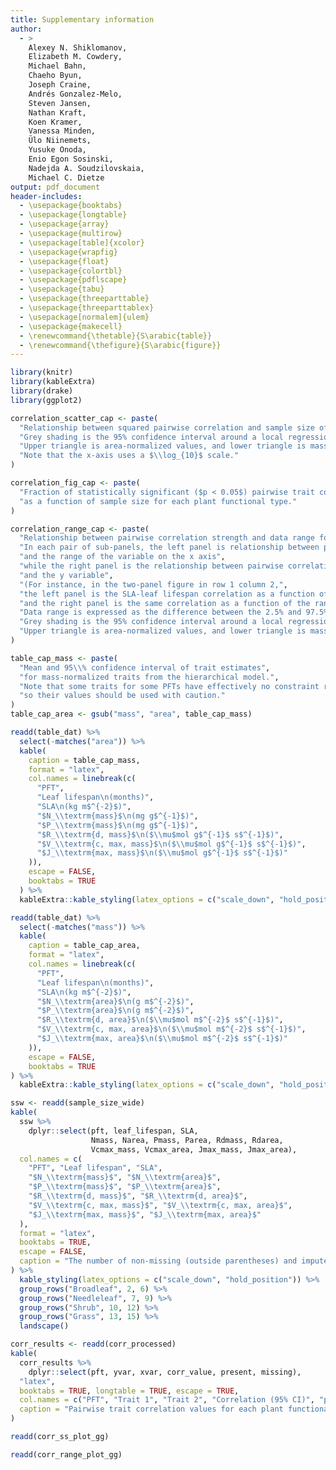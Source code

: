 ```yaml
---
title: Supplementary information
author:
  - >
    Alexey N. Shiklomanov,
    Elizabeth M. Cowdery,
    Michael Bahn,
    Chaeho Byun,
    Joseph Craine,
    Andrés Gonzalez-Melo,
    Steven Jansen,
    Nathan Kraft,
    Koen Kramer,
    Vanessa Minden,
    Ülo Niinemets,
    Yusuke Onoda,
    Enio Egon Sosinski,
    Nadejda A. Soudzilovskaia,
    Michael C. Dietze
output: pdf_document
header-includes:
  - \usepackage{booktabs}
  - \usepackage{longtable}
  - \usepackage{array}
  - \usepackage{multirow}
  - \usepackage[table]{xcolor}
  - \usepackage{wrapfig}
  - \usepackage{float}
  - \usepackage{colortbl}
  - \usepackage{pdflscape}
  - \usepackage{tabu}
  - \usepackage{threeparttable}
  - \usepackage{threeparttablex}
  - \usepackage[normalem]{ulem}
  - \usepackage{makecell}
  - \renewcommand{\thetable}{S\arabic{table}}
  - \renewcommand{\thefigure}{S\arabic{figure}}
---
```


```r
library(knitr)
library(kableExtra)
library(drake)
library(ggplot2)

correlation_scatter_cap <- paste(
  "Relationship between squared pairwise correlation and sample size of pairwise observations for each PFT.",
  "Grey shading is the 95% confidence interval around a local regression (LOESS).",
  "Upper triangle is area-normalized values, and lower triangle is mass-normalized values.",
  "Note that the x-axis uses a $\\log_{10}$ scale."
)

correlation_fig_cap <- paste(
  "Fraction of statistically significant ($p < 0.05$) pairwise trait correlation estimates",
  "as a function of sample size for each plant functional type."
)

correlation_range_cap <- paste(
  "Relationship between pairwise correlation strength and data range for each PFT.",
  "In each pair of sub-panels, the left panel is relationship between pairwise correlation",
  "and the range of the variable on the x axis",
  "while the right panel is the relationship between pairwise correlation",
  "and the y variable",
  "(For instance, in the two-panel figure in row 1 column 2,",
  "the left panel is the SLA-leaf lifespan correlation as a function of the range of SLA",
  "and the right panel is the same correlation as a function of the range of leaf lifespan).",
  "Data range is expressed as the difference between the 2.5% and 97.5% quantiles of each normalized trait (i.e. $\\frac{X}{E[X]}$).",
  "Grey shading is the 95% confidence interval around a local regression (LOESS).",
  "Upper triangle is area-normalized values, and lower triangle is mass-normalized values."
)
```

```r
table_cap_mass <- paste(
  "Mean and 95\\% confidence interval of trait estimates",
  "for mass-normalized traits from the hierarchical model.",
  "Note that some traits for some PFTs have effectively no constraint relative to the mostly uninformative prior (as evidenced by their very large confidence intervals),",
  "so their values should be used with caution."
)
table_cap_area <- gsub("mass", "area", table_cap_mass)

readd(table_dat) %>%
  select(-matches("area")) %>%
  kable(
    caption = table_cap_mass,
    format = "latex",
    col.names = linebreak(c(
      "PFT",
      "Leaf lifespan\n(months)",
      "SLA\n(kg m$^{-2}$)",
      "$N_\\textrm{mass}$\n(mg g$^{-1}$)",
      "$P_\\textrm{mass}$\n(mg g$^{-1}$)",
      "$R_\\textrm{d, mass}$\n($\\mu$mol g$^{-1}$ s$^{-1}$)",
      "$V_\\textrm{c, max, mass}$\n($\\mu$mol g$^{-1}$ s$^{-1}$)",
      "$J_\\textrm{max, mass}$\n($\\mu$mol g$^{-1}$ s$^{-1}$)"
    )),
    escape = FALSE,
    booktabs = TRUE
  ) %>%
  kableExtra::kable_styling(latex_options = c("scale_down", "hold_position"))

readd(table_dat) %>%
  select(-matches("mass")) %>%
  kable(
	caption = table_cap_area,
	format = "latex",
    col.names = linebreak(c(
      "PFT",
      "Leaf lifespan\n(months)",
      "SLA\n(kg m$^{-2}$)",
      "$N_\\textrm{area}$\n(g m$^{-2}$)",
      "$P_\\textrm{area}$\n(g m$^{-2}$)",
      "$R_\\textrm{d, area}$\n($\\mu$mol m$^{-2}$ s$^{-1}$)",
      "$V_\\textrm{c, max, area}$\n($\\mu$mol m$^{-2}$ s$^{-1}$)",
      "$J_\\textrm{max, area}$\n($\\mu$mol m$^{-2}$ s$^{-1}$)"
    )),
	escape = FALSE,
	booktabs = TRUE
) %>%
  kableExtra::kable_styling(latex_options = c("scale_down", "hold_position"))
```

```r
ssw <- readd(sample_size_wide)
kable(
  ssw %>%
    dplyr::select(pft, leaf_lifespan, SLA,
                  Nmass, Narea, Pmass, Parea, Rdmass, Rdarea,
                  Vcmax_mass, Vcmax_area, Jmax_mass, Jmax_area),
  col.names = c(
    "PFT", "Leaf lifespan", "SLA",
    "$N_\\textrm{mass}$", "$N_\\textrm{area}$",
    "$P_\\textrm{mass}$", "$P_\\textrm{area}$",
    "$R_\\textrm{d, mass}$", "$R_\\textrm{d, area}$",
    "$V_\\textrm{c, max, mass}$", "$V_\\textrm{c, max, area}$",
    "$J_\\textrm{max, mass}$", "$J_\\textrm{max, area}$"
  ),
  format = "latex",
  booktabs = TRUE,
  escape = FALSE,
  caption = "The number of non-missing (outside parentheses) and imputed (inside parentheses) observations of each trait for each plant functional type used in this analysis."
) %>%
  kable_styling(latex_options = c("scale_down", "hold_position")) %>%
  group_rows("Broadleaf", 2, 6) %>%
  group_rows("Needleleaf", 7, 9) %>%
  group_rows("Shrub", 10, 12) %>%
  group_rows("Grass", 13, 15) %>%
  landscape()
```

```r
corr_results <- readd(corr_processed)
kable(
  corr_results %>%
    dplyr::select(pft, yvar, xvar, corr_value, present, missing),
  "latex",
  booktabs = TRUE, longtable = TRUE, escape = TRUE,
  col.names = c("PFT", "Trait 1", "Trait 2", "Correlation (95% CI)", "present", "missing"),
  caption = "Pairwise trait correlation values for each plant functional type. Values with asterisks indicate correlations significantly different from zero ($p < 0.05$)."
)
```

```r
readd(corr_ss_plot_gg)
```

```r
readd(corr_range_plot_gg)
```
